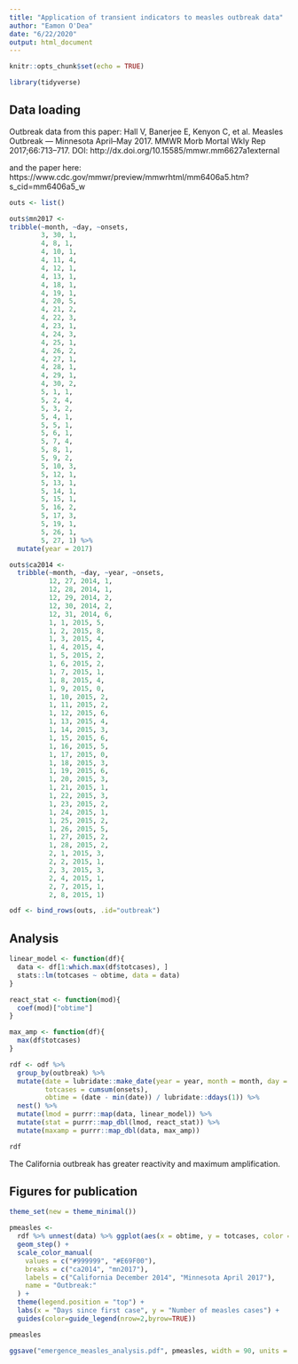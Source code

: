 ```yaml
---
title: "Application of transient indicators to measles outbreak data"
author: "Eamon O'Dea"
date: "6/22/2020"
output: html_document
---
```


```r
knitr::opts_chunk$set(echo = TRUE)

library(tidyverse)

```

## Data loading

Outbreak data from this paper: 
Hall V, Banerjee E, Kenyon C, et al. Measles Outbreak — Minnesota April–May 2017. MMWR Morb Mortal Wkly Rep 2017;66:713–717. DOI: http://dx.doi.org/10.15585/mmwr.mm6627a1external

and the paper here:
https://www.cdc.gov/mmwr/preview/mmwrhtml/mm6406a5.htm?s_cid=mm6406a5_w


```r

outs <- list()

outs$mn2017 <- 
tribble(~month, ~day, ~onsets,
        3, 30, 1,
        4, 8, 1,
        4, 10, 1,
        4, 11, 4,
        4, 12, 1,
        4, 13, 1,
        4, 18, 1,
        4, 19, 1,
        4, 20, 5,
        4, 21, 2,
        4, 22, 3,
        4, 23, 1,
        4, 24, 3,
        4, 25, 1,
        4, 26, 2,
        4, 27, 1, 
        4, 28, 1,
        4, 29, 1,
        4, 30, 2,
        5, 1, 1,
        5, 2, 4,
        5, 3, 2,
        5, 4, 1,
        5, 5, 1, 
        5, 6, 1,
        5, 7, 4,
        5, 8, 1,
        5, 9, 2,
        5, 10, 3,
        5, 12, 1, 
        5, 13, 1,
        5, 14, 1,
        5, 15, 1,
        5, 16, 2,
        5, 17, 3, 
        5, 19, 1,
        5, 26, 1, 
        5, 27, 1) %>%
  mutate(year = 2017)

outs$ca2014 <- 
  tribble(~month, ~day, ~year, ~onsets,
          12, 27, 2014, 1,
          12, 28, 2014, 1,
          12, 29, 2014, 2,
          12, 30, 2014, 2,
          12, 31, 2014, 6,
          1, 1, 2015, 5,
          1, 2, 2015, 8,
          1, 3, 2015, 4,
          1, 4, 2015, 4,
          1, 5, 2015, 2,
          1, 6, 2015, 2,
          1, 7, 2015, 1,
          1, 8, 2015, 4,
          1, 9, 2015, 0,
          1, 10, 2015, 2,
          1, 11, 2015, 2,
          1, 12, 2015, 6,
          1, 13, 2015, 4,
          1, 14, 2015, 3,
          1, 15, 2015, 6,
          1, 16, 2015, 5,
          1, 17, 2015, 0,
          1, 18, 2015, 3,
          1, 19, 2015, 6,
          1, 20, 2015, 3,
          1, 21, 2015, 1,
          1, 22, 2015, 3,
          1, 23, 2015, 2, 
          1, 24, 2015, 1,
          1, 25, 2015, 2,
          1, 26, 2015, 5,
          1, 27, 2015, 2,
          1, 28, 2015, 2,
          2, 1, 2015, 3,
          2, 2, 2015, 1,
          2, 3, 2015, 3,
          2, 4, 2015, 1,
          2, 7, 2015, 1,
          2, 8, 2015, 1) 

odf <- bind_rows(outs, .id="outbreak")

```

## Analysis

```r

linear_model <- function(df){
  data <- df[1:which.max(df$totcases), ]
  stats::lm(totcases ~ obtime, data = data)
}

react_stat <- function(mod){
  coef(mod)["obtime"]
}

max_amp <- function(df){
  max(df$totcases)
}

rdf <- odf %>% 
  group_by(outbreak) %>% 
  mutate(date = lubridate::make_date(year = year, month = month, day = day),
         totcases = cumsum(onsets),
         obtime = (date - min(date)) / lubridate::ddays(1)) %>%
  nest() %>%
  mutate(lmod = purrr::map(data, linear_model)) %>%
  mutate(stat = purrr::map_dbl(lmod, react_stat)) %>%
  mutate(maxamp = purrr::map_dbl(data, max_amp))

rdf

```

The California outbreak has greater reactivity and maximum amplification.

## Figures for publication

```r

theme_set(new = theme_minimal())

pmeasles <-
  rdf %>% unnest(data) %>% ggplot(aes(x = obtime, y = totcases, color = outbreak)) +
  geom_step() +
  scale_color_manual(
    values = c("#999999", "#E69F00"),
    breaks = c("ca2014", "mn2017"),
    labels = c("California December 2014", "Minnesota April 2017"),
    name = "Outbreak:"
  ) +
  theme(legend.position = "top") +
  labs(x = "Days since first case", y = "Number of measles cases") +
  guides(color=guide_legend(nrow=2,byrow=TRUE))

pmeasles

ggsave("emergence_measles_analysis.pdf", pmeasles, width = 90, units = "mm")



```

